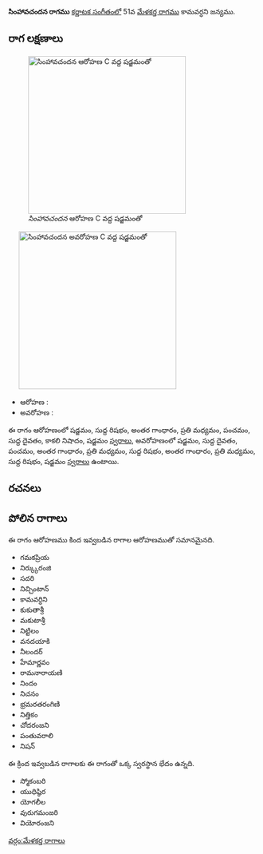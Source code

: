 {{Infobox ragam
	| name          	= సింహావచందన
	| synonym	    	= 
	| mela          	= 
	| chakra        	= 
	| janaka        	= 
	| type          	= సంపూర్ణ-షడవ
	| arohanam      	= {{svaraC|S|R1|G3|M2|P|D1|N3|S'}} 
	| avarohanam    	= {{svaraC|S'|D1|P|G3|M2|R1|G3|M2|R1|S}}
	| jeeva         	=
	| chhaya        	=
	| nyasa         	=
	| vishesha      	= 
	| equivalent  		= 
}}
{{కర్ణాటక సంగీత రాగాలు}}
'''సింహావచందన రాగము''' [[కర్ణాటక సంగీతం]]లో 51వ [[మేళకర్త రాగము]] కామవర్ధని జన్యము. 


==రాగ లక్షణాలు==
[[Image:simhavacandana_ar_kb2wiki.png|thumb|right|316px|''సింహావచందన'' ఆరోహణ C వద్ద షడ్జమంతో]]
	[[Image:simhavacandana_av_kb2wiki.png|thumb|right|316px|''సింహావచందన'' అవరోహణ C వద్ద షడ్జమంతో]]

* ఆరోహణ : {{svaraC|S|R1|G3|M2|P|D1|N3|S'}} 
* అవరోహణ : {{svaraC|S'|D1|P|G3|M2|R1|G3|M2|R1|S}}

ఈ రాగం ఆరోహణంలో షడ్జమం, సుద్ద  రిషభం, అంతర గాంధారం, ప్రతి మధ్యమం, పంచమం, సుద్ద దైవతం, కాకలి  నిషాదం, షడ్జమం [[స్వరాలు]], అవరోహణంలో షడ్జమం, సుద్ద దైవతం, పంచమం, అంతర గాంధారం, ప్రతి మధ్యమం, సుద్ద  రిషభం, అంతర గాంధారం, ప్రతి మధ్యమం, సుద్ద  రిషభం, షడ్జమం [[స్వరాలు]] ఉంటాయి.

==రచనలు==



==పోలిన రాగాలు==
ఈ రాగం ఆరోహణము కింద ఇవ్వబడిన రాగాల ఆరోహణముతో సమానమైనది.
* గమకప్రియ
* నిర్క్కురంజి
* సదరి
* నిచ్చింటాన్
* కామవర్ధిని
* కుకుతాశ్రీ
* మకుటాశ్రీ
* నిట్టిలం
* వనదయాకి
* నీలందర్
* హేమార్ణవం
* రామనారాయణి
* నిందం
* నిచనం
* భ్రమరతరంగిణి
* నిత్తికం
*  చోదరంజని
* పంతువరాలి
* నిషన్

ఈ క్రింద ఇవ్వబడిన రాగాలకు ఈ రాగంతో ఒక్క స్వరస్థాన భేదం ఉన్నది.
* స్మోకంబరి
* యుధిష్ఠిర
* యోగలీల
* వురుగమంజరి
* వియోరంజని



[[వర్గం:మేళకర్త రాగాలు]]